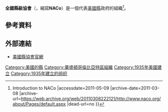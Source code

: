 '''全國縣級協會'''（{{lang-en|'''The National Association of Counties'''}}，縮寫'''NACo'''）是一個代表[[美國|美國]][[縣_(美國)|縣]]政府的組織<ref>{{Cite web |url=http://www.naco.org/about/Pages/default.aspx |title=NACo {{!}} Introduction to NACo |accessdate=2011-05-09 |archive-date=2011-03-08 |archive-url=https://web.archive.org/web/20110308222121/http://www.naco.org/about/Pages/default.aspx |dead-url=no }}</ref>。

== 參考資料 ==
{{Reflist}}

== 外部連結 ==
* [http://www.naco.org/ 美國縣協會官網] {{Wayback|url=http://www.naco.org/ |date=20070425170541 }}

[[Category:美國的縣|Category:美國的縣]]
[[Category:華盛頓哥倫比亞特區組織|Category:華盛頓哥倫比亞特區組織]]
[[Category:1935年美國建立|Category:1935年美國建立]]
[[Category:1935年建立的组织|Category:1935年建立的组织]]